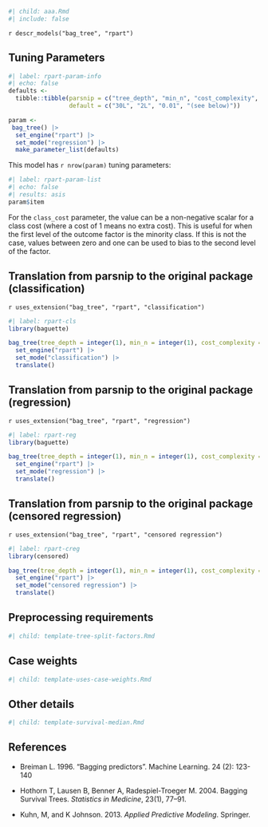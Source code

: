 ```r
#| child: aaa.Rmd
#| include: false
```

`r descr_models("bag_tree", "rpart")`

## Tuning Parameters

```r
#| label: rpart-param-info
#| echo: false
defaults <- 
  tibble::tibble(parsnip = c("tree_depth", "min_n", "cost_complexity", "class_cost"),
                 default = c("30L", "2L", "0.01", "(see below)"))

param <-
 bag_tree() |> 
  set_engine("rpart") |> 
  set_mode("regression") |> 
  make_parameter_list(defaults)
```

This model has `r nrow(param)` tuning parameters:

```r
#| label: rpart-param-list
#| echo: false
#| results: asis
param$item
```

For the `class_cost` parameter, the value can be a non-negative scalar for a class cost (where a cost of 1 means no extra cost). This is useful for when the first level of the outcome factor is the minority class. If this is not the case, values between zero and one can be used to bias to the second level of the factor.


## Translation from parsnip to the original package (classification)

`r uses_extension("bag_tree", "rpart", "classification")`

```r
#| label: rpart-cls
library(baguette)

bag_tree(tree_depth = integer(1), min_n = integer(1), cost_complexity = double(1)) |> 
  set_engine("rpart") |> 
  set_mode("classification") |> 
  translate()
```


## Translation from parsnip to the original package (regression)

`r uses_extension("bag_tree", "rpart", "regression")`

```r
#| label: rpart-reg
library(baguette)

bag_tree(tree_depth = integer(1), min_n = integer(1), cost_complexity = double(1)) |> 
  set_engine("rpart") |> 
  set_mode("regression") |> 
  translate()
```

## Translation from parsnip to the original package (censored regression)

`r uses_extension("bag_tree", "rpart", "censored regression")`

```r
#| label: rpart-creg
library(censored)

bag_tree(tree_depth = integer(1), min_n = integer(1), cost_complexity = double(1)) |> 
  set_engine("rpart") |> 
  set_mode("censored regression") |> 
  translate()
```


## Preprocessing requirements

```r
#| child: template-tree-split-factors.Rmd
```

## Case weights

```r
#| child: template-uses-case-weights.Rmd
```

## Other details

```r
#| child: template-survival-median.Rmd
```

## References

 - Breiman L. 1996. "Bagging predictors". Machine Learning. 24 (2): 123-140
 
 - Hothorn T, Lausen B, Benner A, Radespiel-Troeger M. 2004. Bagging Survival Trees. _Statistics in Medicine_, 23(1), 77–91.
 
 - Kuhn, M, and K Johnson. 2013. *Applied Predictive Modeling*. Springer.
